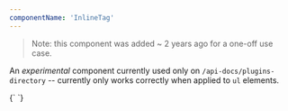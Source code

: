 ```yaml
---
componentName: 'InlineTag'
---
```


> Note: this component was added ~ 2 years ago for a one-off use case.

An _experimental_ component currently used only on `/api-docs/plugins-directory` -- currently only works correctly when applied to `ul` elements.

<LiveComponent>
{`
<InlineTag title="An example tag" color="orange" />
`}
</LiveComponent>
